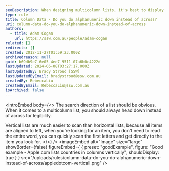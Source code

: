 ```yaml
---
seoDescription: When designing multicolumn lists, it's best to display data vertically instead of horizontally for better readability and faster scanning.
type: rule
title: Column Data - Do you do alphanumeric down instead of across?
uri: column-data-do-you-do-alphanumeric-down-instead-of-across
authors:
  - title: Adam Cogan
    url: https://ssw.com.au/people/adam-cogan
related: []
redirects: []
created: 2012-11-27T01:59:23.000Z
archivedreason: null
guid: b69db9e7-6e05-4ee7-9511-07a6b0c4222d
lastUpdated: 2024-06-08T03:27:17.000Z
lastUpdatedBy: Brady Stroud [SSW]
lastUpdatedByEmail: bradystroud@ssw.com.au
createdBy: RebeccaLiu
createdByEmail: RebeccaLiu@ssw.com.au
isArchived: false
---
```


<introEmbed
  body={<>
The search direction of a list should be obvious. When it comes to a multicolumn list, you should always head down instead of across for legibility.

Vertical lists are much easier to scan than horizontal lists, because all items are aligned to left, when you're looking for an item, you don't need to read the entire word, you can quickly scan the first letters and get directly to the item you look for.
  </>}
/>
<imageEmbed
  alt="Image"
  size="large"
  showBorder={false}
  figureEmbed={ {
    preset: "goodExample",
    figure: "Good example - Apple.com lists countries in columns vertically",
    shouldDisplay: true
  } }
  src="/uploads/rules/column-data-do-you-do-alphanumeric-down-instead-of-across/appledotcom-verticall.png"
/>
